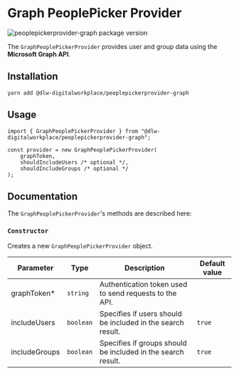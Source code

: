 
<Meta title="PeoplePickerProviders/Graph" />

# Graph PeoplePicker Provider

![peoplepickerprovider-graph package version](https://img.shields.io/github/package-json/v/dlw-digitalworkplace/dw-component-lib?filename=packages%2FpeoplePickerProviders%2Fgraph%2Fpackage.json&label=%40dlw-digitalworkplace%2Fpeoplepickerprovider-graph&logo=github)

The `GraphPeoplePickerProvider` provides user and group data using the **Microsoft Graph API**.

## Installation

```shell
yarn add @dlw-digitalworkplace/peoplepickerprovider-graph
```

## Usage

```tsx
import { GraphPeoplePickerProvider } from "@dlw-digitalworkplace/peoplepickerprovider-graph";

const provider = new GraphPeoplePickerProvider(
	graphToken,
	shouldIncludeUsers /* optional */,
	shouldIncludeGroups /* optional */
);
```

## Documentation

The `GraphPeoplePickerProvider`'s methods are described here:

### `Constructor`

Creates a new `GraphPeoplePickerProvider` object.

| Parameter                             | Type      | Description                                                  | Default value |
| ------------------------------------- | --------- | ------------------------------------------------------------ | ------------- |
| graphToken<span class="req">\*</span> | `string`  | Authentication token used to send requests to the API.       |               |
| includeUsers                          | `boolean` | Specifies if users should be included in the search result.  | `true`        |
| includeGroups                         | `boolean` | Specifies if groups should be included in the search result. | `true`        |
